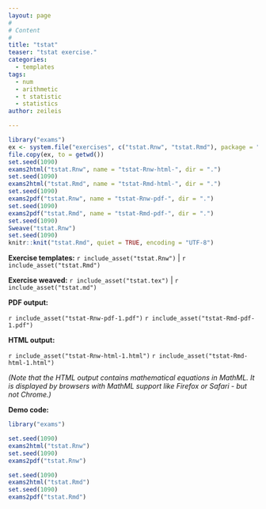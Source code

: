 ```yaml
---
layout: page
#
# Content
#
title: "tstat"
teaser: "tstat exercise."
categories:
  - templates
tags:
  - num
  - arithmetic
  - t statistic
  - statistics
author: zeileis

---
```


```r
library("exams")
ex <- system.file("exercises", c("tstat.Rnw", "tstat.Rmd"), package = "exams")
file.copy(ex, to = getwd())
set.seed(1090)
exams2html("tstat.Rnw", name = "tstat-Rnw-html-", dir = ".")
set.seed(1090)
exams2html("tstat.Rmd", name = "tstat-Rmd-html-", dir = ".")
set.seed(1090)
exams2pdf("tstat.Rnw", name = "tstat-Rnw-pdf-", dir = ".")
set.seed(1090)
exams2pdf("tstat.Rmd", name = "tstat-Rmd-pdf-", dir = ".")
set.seed(1090)
Sweave("tstat.Rnw")
set.seed(1090)
knitr::knit("tstat.Rmd", quiet = TRUE, encoding = "UTF-8")
```

**Exercise templates:** `r include_asset("tstat.Rnw")` \| `r include_asset("tstat.Rmd")`

**Exercise weaved:** `r include_asset("tstat.tex")` \| `r include_asset("tstat.md")`

**PDF output:**

`r include_asset("tstat-Rnw-pdf-1.pdf")`
`r include_asset("tstat-Rmd-pdf-1.pdf")`

**HTML output:**

`r include_asset("tstat-Rnw-html-1.html")`
`r include_asset("tstat-Rmd-html-1.html")`

_(Note that the HTML output contains mathematical equations in MathML.
It is displayed by browsers with MathML support like Firefox or Safari - but not Chrome.)_

**Demo code:**

```r
library("exams")

set.seed(1090)
exams2html("tstat.Rnw")
set.seed(1090)
exams2pdf("tstat.Rnw")

set.seed(1090)
exams2html("tstat.Rmd")
set.seed(1090)
exams2pdf("tstat.Rmd")
```

